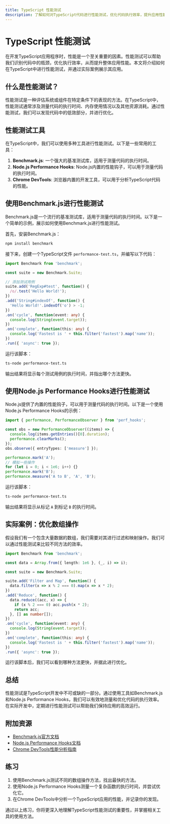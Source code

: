 ```yaml
---
title: TypeScript 性能测试
description: 了解如何对TypeScript代码进行性能测试，优化代码执行效率，提升应用性能。
---
```


# TypeScript 性能测试

在开发TypeScript应用程序时，性能是一个至关重要的因素。性能测试可以帮助我们识别代码中的瓶颈，优化执行效率，从而提升整体应用性能。本文将介绍如何在TypeScript中进行性能测试，并通过实际案例展示其应用。

## 什么是性能测试？

性能测试是一种评估系统或组件在特定条件下的表现的方法。在TypeScript中，性能测试通常涉及测量代码的执行时间、内存使用情况以及其他资源消耗。通过性能测试，我们可以发现代码中的低效部分，并进行优化。

## 性能测试工具

在TypeScript中，我们可以使用多种工具进行性能测试。以下是一些常用的工具：

1. **Benchmark.js**: 一个强大的基准测试库，适用于测量代码的执行时间。
2. **Node.js Performance Hooks**: Node.js内置的性能钩子，可以用于测量代码的执行时间。
3. **Chrome DevTools**: 浏览器内置的开发工具，可以用于分析TypeScript代码的性能。

## 使用Benchmark.js进行性能测试

Benchmark.js是一个流行的基准测试库，适用于测量代码的执行时间。以下是一个简单的示例，展示如何使用Benchmark.js进行性能测试。

首先，安装Benchmark.js：

```bash
npm install benchmark
```

接下来，创建一个TypeScript文件 `performance-test.ts`，并编写以下代码：

```typescript
import Benchmark from 'benchmark';

const suite = new Benchmark.Suite;

// 添加测试用例
suite.add('RegExp#test', function() {
  /o/.test('Hello World!');
})
.add('String#indexOf', function() {
  'Hello World!'.indexOf('o') > -1;
})
.on('cycle', function(event: any) {
  console.log(String(event.target));
})
.on('complete', function(this: any) {
  console.log('Fastest is ' + this.filter('fastest').map('name'));
})
.run({ 'async': true });
```

运行该脚本：

```bash
ts-node performance-test.ts
```

输出结果将显示每个测试用例的执行时间，并指出哪个方法更快。

## 使用Node.js Performance Hooks进行性能测试

Node.js提供了内置的性能钩子，可以用于测量代码的执行时间。以下是一个使用Node.js Performance Hooks的示例：

```typescript
import { performance, PerformanceObserver } from 'perf_hooks';

const obs = new PerformanceObserver((items) => {
  console.log(items.getEntries()[0].duration);
  performance.clearMarks();
});
obs.observe({ entryTypes: ['measure'] });

performance.mark('A');
// 模拟一些操作
for (let i = 0; i < 1e6; i++) {}
performance.mark('B');
performance.measure('A to B', 'A', 'B');
```

运行该脚本：

```bash
ts-node performance-test.ts
```

输出结果将显示从标记 `A` 到标记 `B` 的执行时间。

## 实际案例：优化数组操作

假设我们有一个包含大量数据的数组，我们需要对其进行过滤和映射操作。我们可以通过性能测试来比较不同方法的效率。

```typescript
import Benchmark from 'benchmark';

const data = Array.from({ length: 1e6 }, (_, i) => i);

const suite = new Benchmark.Suite;

suite.add('Filter and Map', function() {
  data.filter(x => x % 2 === 0).map(x => x * 2);
})
.add('Reduce', function() {
  data.reduce((acc, x) => {
    if (x % 2 === 0) acc.push(x * 2);
    return acc;
  }, [] as number[]);
})
.on('cycle', function(event: any) {
  console.log(String(event.target));
})
.on('complete', function(this: any) {
  console.log('Fastest is ' + this.filter('fastest').map('name'));
})
.run({ 'async': true });
```

运行该脚本后，我们可以看到哪种方法更快，并据此进行优化。

## 总结

性能测试是TypeScript开发中不可或缺的一部分。通过使用工具如Benchmark.js和Node.js Performance Hooks，我们可以有效地测量和优化代码的执行效率。在实际开发中，定期进行性能测试可以帮助我们保持应用的高效运行。

## 附加资源

- [Benchmark.js官方文档](https://benchmarkjs.com/)
- [Node.js Performance Hooks文档](https://nodejs.org/api/perf_hooks.html)
- [Chrome DevTools性能分析指南](https://developers.google.com/web/tools/chrome-devtools/evaluate-performance)

## 练习

1. 使用Benchmark.js测试不同的数组操作方法，找出最快的方法。
2. 使用Node.js Performance Hooks测量一个复杂函数的执行时间，并尝试优化它。
3. 在Chrome DevTools中分析一个TypeScript应用的性能，并记录你的发现。

通过以上练习，你将更深入地理解TypeScript性能测试的重要性，并掌握相关工具的使用方法。